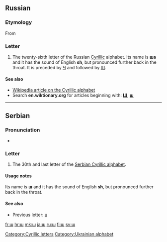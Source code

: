 {{also|ש}}
==Russian==

===Etymology===
From {{etyl|he|ru}} {{term|ש|lang=he|sc=Hebr}}

===Letter===
{{infl|ru|letter|lower case||upper case|Ш}}

# The twenty-sixth letter of the Russian [[Cyrillic]] alphabet. Its name is '''ша''' {{IPAchar|(ʃa)}} and it has the sound of English '''sh''', but pronounced further back in the throat. It is preceded by [[ч|Ч]] and followed by [[щ|Щ]].

====See also====
* [[w:Cyrillic alphabet|Wikipedia article on the Cyrillic alphabet]]
* Search '''en.wiktionary.org''' for articles beginning with: '''[http://en.wiktionary.org/w/index.php?title=Special%3AAllpages&from=%D0%A8&namespace=0 Ш]''', '''[http://en.wiktionary.org/w/index.php?title=Special%3AAllpages&from=%D1%88&namespace=0 ш]'''

----

==Serbian==

===Pronunciation===
* {{qualifier|phoneme}} {{IPA|/ʃ/|lang=sr}}

===Letter===
{{infl|sr|letter|lower case||upper case|Ш}}

# The 30th and last letter of the [[Serbian Cyrillic alphabet]].

====Usage notes====
Its name is '''ш''' and it has the sound of English '''sh''', but pronounced further back in the throat.

====See also====
* Previous letter: [[џ#Serbian|џ]]

[[Category:Cyrillic letters]]
[[Category:Ukrainian alphabet]]

[[fr:ш]]
[[hr:ш]]
[[mk:ш]]
[[ja:ш]]
[[ru:ш]]
[[fi:ш]]
[[sv:ш]]